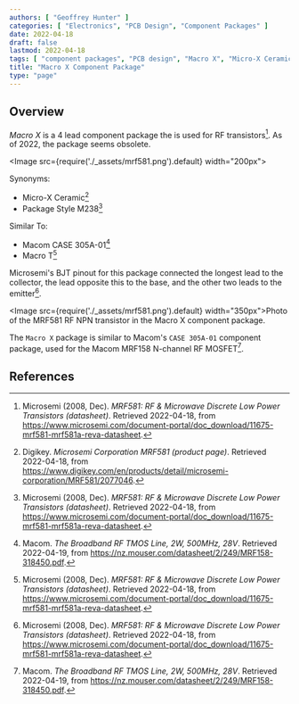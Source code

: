 ```yaml
---
authors: [ "Geoffrey Hunter" ]
categories: [ "Electronics", "PCB Design", "Component Packages" ]
date: 2022-04-18
draft: false
lastmod: 2022-04-18
tags: [ "component packages", "PCB design", "Macro X", "Micro-X Ceramic" ]
title: "Macro X Component Package"
type: "page"
---
```


## Overview

_Macro X_ is a 4 lead component package the is used for RF transistors[^bib-microsemi-mrf581-ds]. As of 2022, the package seems obsolete.

<Image src={require('./_assets/mrf581.png').default} width="200px"></Image>

Synonyms:

* Micro-X Ceramic[^bib-digikey-mrf581]
* Package Style M238[^bib-microsemi-mrf581-ds]

Similar To:

* Macom CASE 305A-01[^bib-macom-mrf158-ds]
* Macro T[^bib-microsemi-mrf581-ds]

Microsemi's BJT pinout for this package connected the longest lead to the collector, the lead opposite this to the base, and the other two leads to the emitter[^bib-microsemi-mrf581-ds].

<Image src={require('./_assets/mrf581.png').default} width="350px">Photo of the MRF581 RF NPN transistor in the Macro X component package.</Image>

The `Macro X` package is similar to Macom's `CASE 305A-01` component package, used for the Macom MRF158 N-channel RF MOSFET[^bib-macom-mrf158-ds].

## References

[^bib-microsemi-mrf581-ds]:  Microsemi (2008, Dec). _MRF581: RF & Microwave Discrete Low Power Transistors (datasheet)_. Retrieved 2022-04-18, from https://www.microsemi.com/document-portal/doc_download/11675-mrf581-mrf581a-reva-datasheet.
[^bib-digikey-mrf581]:  Digikey. _Microsemi Corporation MRF581 (product page)_. Retrieved 2022-04-18, from https://www.digikey.com/en/products/detail/microsemi-corporation/MRF581/2077046.
[^bib-macom-mrf158-ds]:  Macom. _The Broadband RF TMOS Line, 2W, 500MHz, 28V_. Retrieved 2022-04-19, from https://nz.mouser.com/datasheet/2/249/MRF158-318450.pdf.
